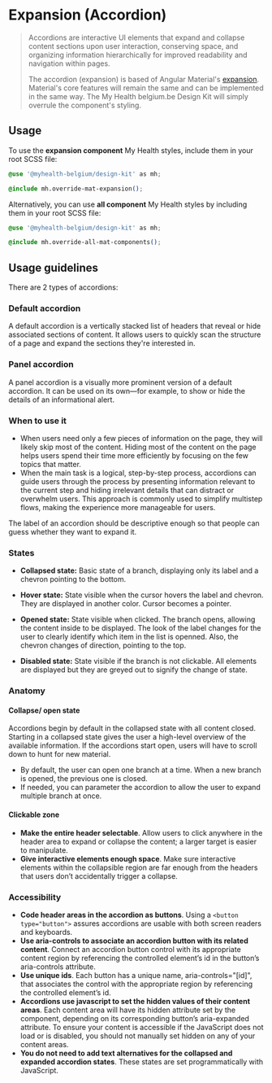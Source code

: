 
<Meta title="Angular Components/Expansion" />

# Expansion (Accordion)

> Accordions are interactive UI elements that expand and collapse content sections upon user interaction, conserving space, and organizing information hierarchically for improved readability and navigation within pages.
>
> The accordion (expansion) is based of Angular Material's [expansion](https://material.angular.io/components/expansion). Material's core features will remain the same and can be implemented in the same way.
> The My Health belgium.be Design Kit will simply overrule the component's styling.

## Usage

To use the **expansion component** My Health styles, include them in your root SCSS file:

```css
@use '@myhealth-belgium/design-kit' as mh;

@include mh.override-mat-expansion();
```

Alternatively, you can use **all component** My Health styles by including them in your root SCSS file:

```css
@use '@myhealth-belgium/design-kit' as mh;

@include mh.override-all-mat-components();
```

## Usage guidelines

There are 2 types of accordions:

### Default accordion

A default accordion is a vertically stacked list of headers that reveal or hide associated sections of content.
It allows users to quickly scan the structure of a page and expand the sections they're interested in.

### Panel accordion

A panel accordion is a visually more prominent version of a default accordion. It can be used on its own—for example, to show or hide the details of an informational alert.

### When to use it

- When users need only a few pieces of information on the page, they will likely skip most of the content. Hiding most of the content on the page helps users spend their time more efficiently by focusing on the few topics that matter.
- When the main task is a logical, step-by-step process, accordions can guide users through the process by presenting information relevant to the current step and hiding irrelevant details that can distract or overwhelm users. This approach is commonly used to simplify multistep flows, making the experience more manageable for users.

The label of an accordion should be descriptive enough so that people can guess whether they want to expand it.

### States

- **Collapsed state:**
  Basic state of a branch, displaying only its label and a chevron pointing to the bottom.

- **Hover state:**
  State visible when the cursor hovers the label and chevron. They are displayed in another color. Cursor becomes a pointer.

- **Opened state:**
  State visible when clicked. The branch opens, allowing the content inside to be displayed. The look of the label changes for the user to clearly identify which item in the list is openned. Also, the chevron changes of direction, pointing to the top.

- **Disabled state:**
  State visible if the branch is not clickable. All elements are displayed but they are greyed out to signify the change of state.

### Anatomy

#### Collapse/ open state

Accordions begin by default in the collapsed state with all content closed. Starting in a collapsed state gives the user a high-level overview of the available information. If the accordions start open, users will have to scroll down to hunt for new material.

- By default, the user can open one branch at a time. When a new branch is opened, the previous one is closed.
- If needed, you can parameter the accordion to allow the user to expand multiple branch at once.

#### Clickable zone

- **Make the entire header selectable**. Allow users to click anywhere in the header area to expand or collapse the content; a larger target is easier to manipulate.
- **Give interactive elements enough space**. Make sure interactive elements within the collapsible region are far enough from the headers that users don’t accidentally trigger a collapse.

### Accessibility

- **Code header areas in the accordion as buttons**. Using a `<button type="button">` assures accordions are usable with both screen readers and keyboards.
- **Use aria-controls to associate an accordion button with its related content**. Connect an accordion button control with its appropriate content region by referencing the controlled element’s id in the button’s aria-controls attribute.
- **Use unique ids**. Each button has a unique name, aria-controls="[id]", that associates the control with the appropriate region by referencing the controlled element’s id.
- **Accordions use javascript to set the hidden values of their content areas**. Each content area will have its hidden attribute set by the component, depending on its corresponding button’s aria-expanded attribute. To ensure your content is accessible if the JavaScript does not load or is disabled, you should not manually set hidden on any of your content areas.
- **You do not need to add text alternatives for the collapsed and expanded accordion states**. These states are set programmatically with JavaScript.
